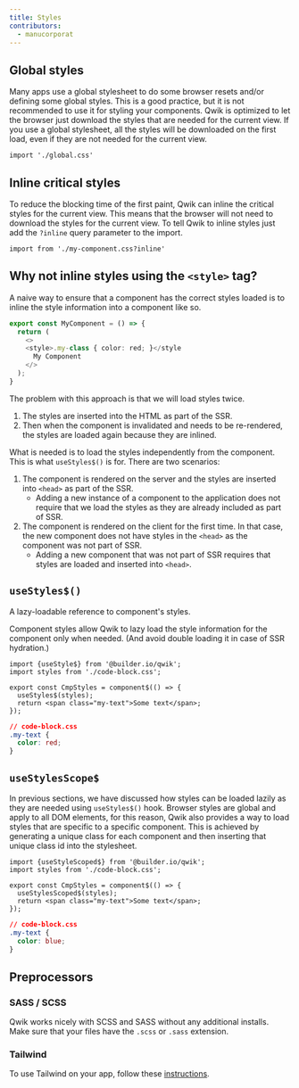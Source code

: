 ```yaml
---
title: Styles
contributors:
  - manucorporat
---
```


## Global styles
Many apps use a global stylesheet to do some browser resets and/or defining some global styles. This is a good practice, but it is not recommended to use it for styling your components. Qwik is optimized to let the browser just download the styles that are needed for the current view. If you use a global stylesheet, all the styles will be downloaded on the first load, even if they are not needed for the current view.

```tsx
import './global.css'
```

## Inline critical styles
To reduce the blocking time of the first paint, Qwik can inline the critical styles for the current view. This means that the browser will not need to download the styles for the current view. To tell Qwik to inline styles just add the `?inline` query parameter to the import.

```tsx
import from './my-component.css?inline'
```

## Why not inline styles using the `<style>` tag?

A naive way to ensure that a component has the correct styles loaded is to inline the style information into a component like so.

```typescript
export const MyComponent = () => {
  return (
    <>
    <style>.my-class { color: red; }</style
      My Component
    </>
  );
}
```

The problem with this approach is that we will load styles twice.

1. The styles are inserted into the HTML as part of the SSR.
2. Then when the component is invalidated and needs to be re-rendered, the styles are loaded again because they are inlined.

What is needed is to load the styles independently from the component. This is what `useStyles$()` is for. There are two scenarios:

1. The component is rendered on the server and the styles are inserted into `<head>` as part of the SSR.
   - Adding a new instance of a component to the application does not require that we load the styles as they are already included as part of SSR.
2. The component is rendered on the client for the first time. In that case, the new component does not have styles in the `<head>` as the component was not part of SSR.
   - Adding a new component that was not part of SSR requires that styles are loaded and inserted into `<head>`.


## `useStyles$()`
A lazy-loadable reference to component's styles.

Component styles allow Qwik to lazy load the style information for the component only when needed. (And avoid double loading it in case of SSR hydration.)

```tsx
import {useStyle$} from '@builder.io/qwik';
import styles from './code-block.css';

export const CmpStyles = component$(() => {
  useStyles$(styles);
  return <span class="my-text">Some text</span>;
});
```

```css
// code-block.css
.my-text {
  color: red;
}
```

## `useStylesScope$`
In previous sections, we have discussed how styles can be loaded lazily as they are needed using `useStyles$()` hook.
Browser styles are global and apply to all DOM elements, for this reason, Qwik also provides a way to load styles that are specific to a specific component. 
This is achieved by generating a unique class for each component and then inserting that unique class id into the stylesheet.

```tsx
import {useStyleScoped$} from '@builder.io/qwik';
import styles from './code-block.css';

export const CmpStyles = component$(() => {
  useStylesScoped$(styles);
  return <span class="my-text">Some text</span>;
});
```

```css
// code-block.css
.my-text {
  color: blue;
}
```

## Preprocessors
### SASS / SCSS
Qwik works nicely with SCSS and SASS without any additional installs. Make sure that your files have the `.scss` or `.sass` extension.

### Tailwind
To use Tailwind on your app, follow these [instructions](../../qwikcity/integrations/tailwind).